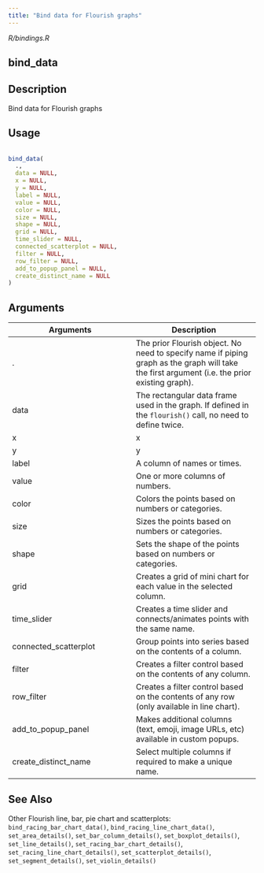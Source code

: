 ```yaml
---
title: "Bind data for Flourish graphs"
---
```


*R/bindings.R*

## bind_data

## Description
 Bind data for Flourish graphs 


## Usage
```r
 
bind_data( 
  ., 
  data = NULL, 
  x = NULL, 
  y = NULL, 
  label = NULL, 
  value = NULL, 
  color = NULL, 
  size = NULL, 
  shape = NULL, 
  grid = NULL, 
  time_slider = NULL, 
  connected_scatterplot = NULL, 
  filter = NULL, 
  row_filter = NULL, 
  add_to_popup_panel = NULL, 
  create_distinct_name = NULL 
) 
```

## Arguments
|Arguments|Description|
|---|---|
| . | The prior Flourish object. No need to specify name if piping graph as the graph will take the first argument (i.e. the prior existing graph). |
| data | The rectangular data frame used in the graph. If defined in the `flourish()` call, no need to define twice. |
| x | x |
| y | y |
| label | A column of names or times. |
| value | One or more columns of numbers. |
| color | Colors the points based on numbers or categories. |
| size | Sizes the points based on numbers or categories. |
| shape | Sets the shape of the points based on numbers or categories. |
| grid | Creates a grid of mini chart for each value in the selected column. |
| time_slider | Creates a time slider and connects/animates points with the same name. |
| connected_scatterplot | Group points into series based on the contents of a column. |
| filter | Creates a filter control based on the contents of any column. |
| row_filter | Creates a filter control based on the contents of any row (only available in line chart). |
| add_to_popup_panel | Makes additional columns (text, emoji, image URLs, etc) available in custom popups. |
| create_distinct_name | Select multiple columns if required to make a unique name. |






## See Also
 Other Flourish line, bar, pie chart and scatterplots:  `bind_racing_bar_chart_data()`, `bind_racing_line_chart_data()`, `set_area_details()`, `set_bar_column_details()`, `set_boxplot_details()`, `set_line_details()`, `set_racing_bar_chart_details()`, `set_racing_line_chart_details()`, `set_scatterplot_details()`, `set_segment_details()`, `set_violin_details()` 


